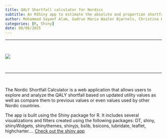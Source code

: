```yaml
---
title: QALY Shortfall calculator for Nordics
subtitle: An RShiny app to estimate the absolute and proportion shortfall in QALY for the five Nordic countries
author: Mohammad Sayeef Alam, Gudrun Maria Waaler Bjørnelv, Christina Hansen Edwards, Yvonne Anne Michel, Jon Magnussen  
categories: [R, Shiny]
date: 08/08/2025
---
```


---

<br>

![](images/nsc_app.gif)

<br>

---

<br>

The Nordic Shortfall Calculator is a web application that allows users to explore and analyze the QALY shortfall based on updated utility values as well as compare them to previous values or even values used by other Nordic countries.

The app is built using the Shiny package for R. It includes several visualizations and filters created using the following packages: DT, shiny, shinyWidgets, shinythemes, shinyjs, bslib, bsicons, lubridate, leaflet, highcharter.... [Check out the shiny app](https://mohasal.shinyapps.io/nordic-shortfall-calculator/){target="_blank"}
